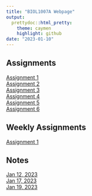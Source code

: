```yaml
---
title: "BIOL1007A Webpage"
output: 
  prettydoc::html_pretty:
    theme: caymen
    highlight: github
date: "2023-01-10"
---
```


## Assignments

[Assignment 1](Assignment_1.html)  
[Assignment 2](Assignment_2.html)   
[Assignment 3](Assignment_3.html)  
[Assignment 4](Assignment_4.html)  
[Assignment 5](Assignment_5.html)  
[Assignment 6](Assignment_6.html)

## Weekly Assignments    
[Assignment 1](Weekly_Assignment_1.html) 

## Notes

[Jan 12, 2023](2023-01-12-Scripting-in-R.html)  
[Jan 17, 2023](2023-01-17-Data-Structures.html)  
[Jan 19, 2023](2021-01-19-Matrices-and-DFs-Functions.html)




